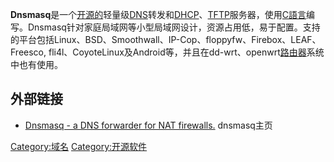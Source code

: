 {{multiple issues|
{{unreferenced|time=2013-5-18}}
{{expand|time=2013-5-18}}
}}
{{NoteTA|G1=IT|G2=FL}}
{{Infobox software
| name = Dnsmasq
| title = Dnsmasq
| logo = [[File:Dnsmasq_icon.svg|125px]]
| logo caption =
| screenshot = <!-- [[File:|File:]] -->
| caption =
| collapsible =
| author =
| developer = Simon Kelley
| released = {{Start date and age|2001}}
| discontinued =
| frequently updated = yes <!-- Release version update? Don't edit this page, just click on the version number! -->
| programming language = [[C语言|C]]
| operating system = [[类Unix系统|类Unix系统]]
| platform =
| size =
| language =
| status =
| genre = [[域名系统|DNS]]伺服器
| license = [[GNU通用公共许可证|GNU通用公共许可证]]2或3
| website = {{URL|http://www.thekelleys.org.uk/dnsmasq/doc.html}}
}}
'''Dnsmasq'''是一个[[开源|开源的]]轻量级[[DNS|DNS]]转发和[[DHCP|DHCP]]、[[TFTP|TFTP]]服务器，使用[[C語言|C語言]]编写。Dnsmasq针对家庭局域网等小型局域网设计，资源占用低，易于配置。支持的平台包括Linux、BSD、Smoothwall、IP-Cop、floppyfw、Firebox、LEAF、Freesco, fli4l、CoyoteLinux及Android等，并且在dd-wrt、openwrt[[路由器|路由器]]系统中也有使用。

== 外部链接 ==
* [http://www.thekelleys.org.uk/dnsmasq/doc.html Dnsmasq - a DNS forwarder for NAT firewalls.]{{Wayback|url=http://www.thekelleys.org.uk/dnsmasq/doc.html |date=20110504224910 }} dnsmasq主页

[[Category:域名|Category:域名]]
[[Category:开源软件|Category:开源软件]]